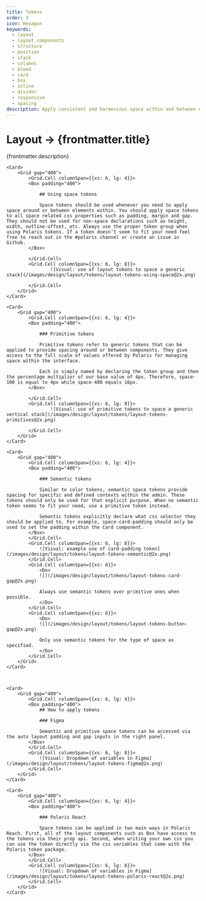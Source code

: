 ```yaml
---
title: Tokens
order: 3
icon: Hexagon
keywords:
  - layout
  - layout components
  - structure
  - position
  - stack
  - columns
  - bleed
  - card
  - box
  - inline
  - divider
  - responsive
  - spacing
description: Apply consistent and harmonious space within and between ui elements.
---
```


# Layout &rarr; {frontmatter.title}

<Lede>{frontmatter.description}</Lede>

<Subnav />

<Stack gap="800">

    <Card>
        <Grid gap="400">
            <Grid.Cell columnSpan={{xs: 6, lg: 4}}>
            <Box padding="400">

                ## Using space tokens

                Space tokens should be used whenever you need to apply space around or between elements within. You should apply space tokens to all space related css properties such as padding, margin and gap. They should not be used for non-space declarations such as height, width, outline-offset, etc. Always use the proper token group when using Polaris tokens. If a token doesn’t seem to fit your need feel free to reach out in the #polaris channel or create an issue in Github.
            </Box>

            </Grid.Cell>
            <Grid.Cell columnSpan={{xs: 6, lg: 8}}>
                    ![Visual: use of layout tokens to space a generic stack](/images/design/layout/tokens/layout-tokens-using-space@2x.png)

            </Grid.Cell>
        </Grid>
    </Card>

    <Card>
        <Grid gap="400">
            <Grid.Cell columnSpan={{xs: 6, lg: 4}}>
            <Box padding="400">

                ### Primitive tokens

                Primitive tokens refer to generic tokens that can be applied to provide spacing around or between components. They give access to the full scale of values offered by Polaris for managing space within the interface.

                Each is simply named by declaring the token group and then the percentage multiplier of our base value of 4px. Therefore, space-100 is equal to 4px while space-400 equals 16px.
            </Box>

            </Grid.Cell>
            <Grid.Cell columnSpan={{xs: 6, lg: 8}}>
                    ![Visual: use of primitive tokens to space a generic vertical stack](/images/design/layout/tokens/layout-tokens-primitives@2x.png)

            </Grid.Cell>
        </Grid>
    </Card>

    <Card>
        <Grid gap="400">
            <Grid.Cell columnSpan={{xs: 6, lg: 4}}>
            <Box padding="400">

                ### Semantic tokens

                Similar to color tokens, semantic space tokens provide spacing for specific and defined contexts within the admin. These tokens should only be used for that explicit purpose. When no semantic token seems to fit your need, use a primitive token instead.

                Semantic tokens explicitly declare what css selector they should be applied to. For example, space-card-padding should only be used to set the padding within the Card component.
            </Box>
            </Grid.Cell>
            <Grid.Cell columnSpan={{xs: 6, lg: 8}}>
                ![Visual: example use of card-padding token](/images/design/layout/tokens/layout-tokens-semantic@2x.png)
            </Grid.Cell>
            <Grid.Cell columnSpan={{xs: 6}}>
                <Do>
                ![](/images/design/layout/tokens/layout-tokens-card-gap@2x.png)

                Always use semantic tokens over primitive ones when possible.
                </Do>
            </Grid.Cell>
            <Grid.Cell columnSpan={{xs: 6}}>
                <Do>
                ![](/images/design/layout/tokens/layout-tokens-button-gap@2x.png)

                Only use semantic tokens for the type of space as specified.
                </Do>
            </Grid.Cell>
        </Grid>
    </Card>



    <Card>
        <Grid gap="400">
            <Grid.Cell columnSpan={{xs: 6, lg: 4}}>
            <Box padding="400">
                ## How to apply tokens

                ### Figma

                Semantic and primitive space tokens can be accessed via the auto layout padding and gap inputs in the right panel.
            </Box>
            </Grid.Cell>
            <Grid.Cell columnSpan={{xs: 6, lg: 8}}>
                ![Visual: Dropdown of variables in Figma](/images/design/layout/tokens/layout-tokens-figma@2x.png)
            </Grid.Cell>
        </Grid>
    </Card>

    <Card>
        <Grid gap="400">
            <Grid.Cell columnSpan={{xs: 6, lg: 4}}>
            <Box padding="400">

                ### Polaris React

                Space tokens can be applied in two main ways in Polaris Reach. First, all of the layout components such as Box have access to the tokens via their prop api. Second, when writing your own css you can use the token directly via the css variables that come with the Polaris token package.
            </Box>
            </Grid.Cell>
            <Grid.Cell columnSpan={{xs: 6, lg: 8}}>
                ![Visual: Dropdown of variables in Figma](/images/design/layout/tokens/layout-tokens-polaris-react@2x.png)
            </Grid.Cell>
        </Grid>
    </Card>

</Stack>
